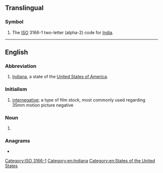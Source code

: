 {{also|Appendix:Variations of "in"}}
==Translingual==

===Symbol===
{{head|mul|symbol}}
# The [[ISO]] 3166-1 two-letter (alpha-2) code for [[India]].

[[Category:ISO 3166-1]]

----

==English==

===Abbreviation===
{{rfc-header|Abbreviation}}
{{head|en|abbreviation}}

# [[Indiana]], a state of the [[United States of America]].

===Initialism===
{{rfc-header|Initialism}}
{{head|en|initialism}}

# [[internegative]]; a type of film stock, most commonly used regarding 35mm motion picture negative
===Noun===
{{en-noun|-}}

# {{lb|en|biochemistry}} {{abbreviation of|integrase|lang=en}}

===Anagrams===
* {{anagrams|en|NI|ni}}

[[Category:en:Indiana]]
[[Category:en:States of the United States]]